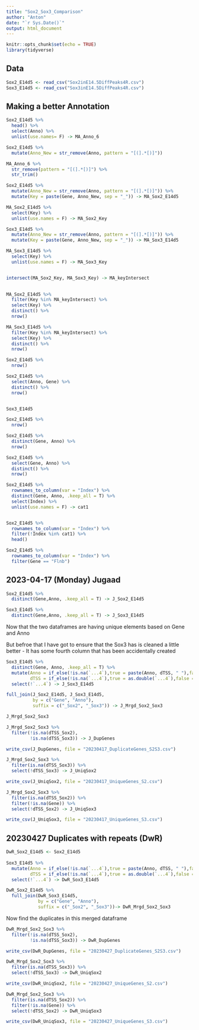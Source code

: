 ```yaml
---
title: "Sox2_Sox3_Comparison"
author: "Anton"
date: "`r Sys.Date()`"
output: html_document
---
```


```r
knitr::opts_chunk$set(echo = TRUE)
library(tidyverse)
```

## Data  
```r
Sox2_E14d5 <- read_csv("Sox2inE14.5DiffPeaks4R.csv")
Sox3_E14d5 <- read_csv("Sox3inE14.5DiffPeaks4R.csv")
```
## Making a better Annotation
```r

Sox2_E14d5 %>%
  head() %>%
  select(Anno) %>%
  unlist(use.names= F) -> MA_Anno_6

Sox2_E14d5 %>%
  mutate(Anno_New = str_remove(Anno, pattern = "[(].*[)]"))

MA_Anno_6 %>%
  str_remove(pattern = "[(].*[)]") %>%
  str_trim()

```
```r
Sox2_E14d5 %>%
  mutate(Anno_New = str_remove(Anno, pattern = "[(].*[)]")) %>%
  mutate(Key = paste(Gene, Anno_New, sep = "_")) -> MA_Sox2_E14d5

MA_Sox2_E14d5 %>%
  select(Key) %>%
  unlist(use.names = F) -> MA_Sox2_Key

Sox3_E14d5 %>%
  mutate(Anno_New = str_remove(Anno, pattern = "[(].*[)]")) %>%
  mutate(Key = paste(Gene, Anno_New, sep = "_")) -> MA_Sox3_E14d5

MA_Sox3_E14d5 %>%
  select(Key) %>%
  unlist(use.names = F) -> MA_Sox3_Key


intersect(MA_Sox2_Key, MA_Sox3_Key) -> MA_keyIntersect
  

```



```r
MA_Sox2_E14d5 %>%
  filter(Key %in% MA_keyIntersect) %>%
  select(Key) %>%
  distinct() %>%
  nrow()

MA_Sox3_E14d5 %>%
  filter(Key %in% MA_keyIntersect) %>%
  select(Key) %>%
  distinct() %>%
  nrow()


```
```r

Sox2_E14d5 %>%
  nrow()

Sox2_E14d5 %>%
  select(Anno, Gene) %>%
  distinct() %>%
  nrow()


Sox3_E14d5
```
```r
Sox2_E14d5 %>%
  nrow()

Sox2_E14d5 %>%
  distinct(Gene, Anno) %>%
  nrow()

Sox2_E14d5 %>%
  select(Gene, Anno) %>%
  distinct() %>%
  nrow()

Sox2_E14d5 %>%
  rownames_to_column(var = "Index") %>%
  distinct(Gene, Anno, .keep_all = T) %>%
  select(Index) %>%
  unlist(use.names = F) -> cat1



```

```r
Sox2_E14d5 %>%
  rownames_to_column(var = "Index") %>%
  filter(!Index %in% cat1) %>%
  head()

Sox2_E14d5 %>%
  rownames_to_column(var = "Index") %>%
  filter(Gene == "Flnb")

```
## 2023-04-17 (Monday) Jugaad 

```r

Sox2_E14d5 %>%
  distinct(Gene,Anno, .keep_all = T) -> J_Sox2_E14d5

Sox3_E14d5 %>%
  distinct(Gene,Anno, .keep_all = T) -> J_Sox3_E14d5

```

Now that the two dataframes are having unique elements based on  Gene and Anno

But befroe that I have got to ensure that the Sox3 has is cleaned a little better -
It has some fourth column that has been accidentally created

```r

Sox3_E14d5 %>%
  distinct(Gene, Anno, .keep_all = T) %>% 
  mutate(Anno = if_else(!is.na(`...4`),true = paste(Anno, dTSS, " "),false = Anno ),
         dTSS = if_else(!is.na(`...4`),true = as.double(`...4`),false = as.double(dTSS) )) %>%
  select(!`...4`) -> J_Sox3_E14d5

```


```r

full_join(J_Sox2_E14d5, J_Sox3_E14d5, 
          by = c("Gene", "Anno"),
          suffix = c("_Sox2", "_Sox3")) -> J_Mrgd_Sox2_Sox3

J_Mrgd_Sox2_Sox3

```


```r

J_Mrgd_Sox2_Sox3 %>%
  filter(!is.na(dTSS_Sox2),
         !is.na(dTSS_Sox3)) -> J_DupGenes

write_csv(J_DupGenes, file = "20230417_DuplicateGenes_S2S3.csv")
```

```r
J_Mrgd_Sox2_Sox3 %>%
  filter(is.na(dTSS_Sox3)) %>%
  select(!dTSS_Sox3) -> J_UniqSox2

write_csv(J_UniqSox2, file = "20230417_UniqueGenes_S2.csv")

```

```r
J_Mrgd_Sox2_Sox3 %>%
  filter(is.na(dTSS_Sox2)) %>%
  filter(!is.na(Gene)) %>%
  select(!dTSS_Sox2) -> J_UniqSox3

write_csv(J_UniqSox3, file = "20230417_UniqueGenes_S3.csv")
```


## 20230427 Duplicates with repeats (DwR)

```r
DwR_Sox2_E14d5 <- Sox2_E14d5
  
Sox3_E14d5 %>%
  mutate(Anno = if_else(!is.na(`...4`),true = paste(Anno, dTSS, " "),false = Anno ),
         dTSS = if_else(!is.na(`...4`),true = as.double(`...4`),false = as.double(dTSS) )) %>%
  select(!`...4`) -> DwR_Sox3_E14d5


```

```r

DwR_Sox2_E14d5 %>%
  full_join(DwR_Sox3_E14d5, 
            by = c("Gene", "Anno"),
            suffix = c("_Sox2", "_Sox3"))-> DwR_Mrgd_Sox2_Sox3

```


Now find the duplicates in this merged dataframe

```r


DwR_Mrgd_Sox2_Sox3 %>%
  filter(!is.na(dTSS_Sox2),
         !is.na(dTSS_Sox3)) -> DwR_DupGenes

write_csv(DwR_DupGenes, file = "20230427_DuplicateGenes_S2S3.csv")
```
```r
DwR_Mrgd_Sox2_Sox3 %>%
  filter(is.na(dTSS_Sox3)) %>%
  select(!dTSS_Sox3) -> DwR_UniqSox2

write_csv(DwR_UniqSox2, file = "20230427_UniqueGenes_S2.csv")

```

```r
DwR_Mrgd_Sox2_Sox3 %>%
  filter(is.na(dTSS_Sox2)) %>%
  filter(!is.na(Gene)) %>%
  select(!dTSS_Sox2) -> DwR_UniqSox3

write_csv(DwR_UniqSox3, file = "20230427_UniqueGenes_S3.csv")
```


